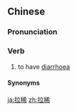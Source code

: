 ==Chinese==
{{zh-forms}}

===Pronunciation===
{{zh-pron
|m=lāxī
|m-s=na1xi1
|cat=v
}}

===Verb===
{{zh-verb}}

# {{lb|zh|colloquial}} to have [[diarrhoea]]

====Synonyms====
{{zh-dial|腹瀉}}

[[ja:拉稀]]
[[zh:拉稀]]